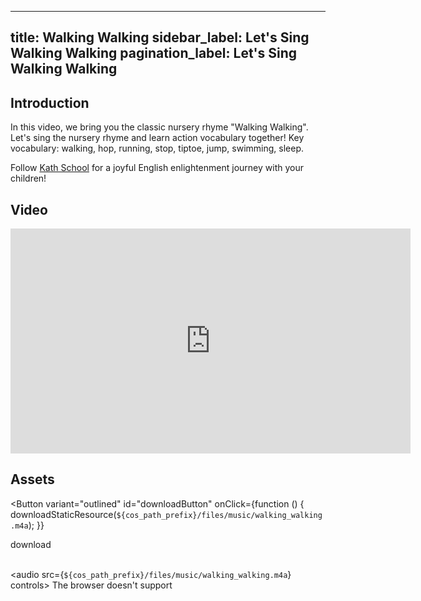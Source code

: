
---
title: Walking Walking
sidebar_label: Let's Sing Walking Walking
pagination_label: Let's Sing Walking Walking
---

## Introduction

In this video, we bring you the classic nursery rhyme "Walking Walking". Let's sing the nursery rhyme and learn action vocabulary together!
Key vocabulary: walking, hop, running, stop, tiptoe, jump, swimming, sleep.

Follow [Kath School](https://space.bilibili.com/20797715) for a joyful English enlightenment journey with your children!

## Video

<iframe
  src="https://player.bilibili.com/player.html?bvid=BV1oj41167zS&cid=1&page=1"
  scrolling="no"
  border="0"
  frameborder="no"
  framespacing="0"
  allowfullscreen="true"
  width="640"
  height="360"
></iframe>

## Assets

<Button
  variant="outlined"
  id="downloadButton"
  onClick={function () {
    downloadStaticResource(`${cos_path_prefix}/files/music/walking_walking.m4a`);
  }}
>
  download
</Button>
<br />
<br />

<audio src={`${cos_path_prefix}/files/music/walking_walking.m4a`} controls>
  The browser doesn't support
</audio>